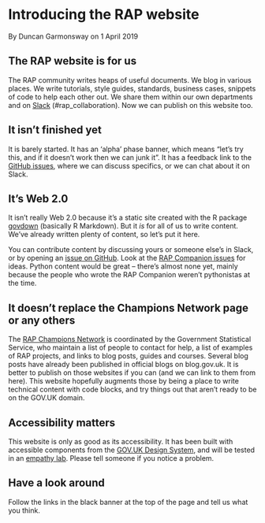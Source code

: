 # Introducing the RAP website

By Duncan Garmonsway on 1 April 2019

## The RAP website is for us

The RAP community writes heaps of useful documents.  We blog in various places.
We write tutorials, style guides, standards, business cases, snippets of code to
help each other out.  We share them within our own departments and on
[Slack](https://govdatascience.slack.com/messages/C6H22U3H9/)
(#rap_collaboration).  Now we can publish on this website too.

## It isn't finished yet

It is barely started.  It has an 'alpha' phase banner, which means "let's try
this, and if it doesn't work then we can junk it".  It has a feedback link to
the [GitHub issues](https://github.com/ukgovdatascience/rap-website/issues),
where we can discuss specifics, or we can chat about it on Slack.

## It's Web 2.0

It isn't really Web 2.0 because it's a static site created with the R package
[govdown](https://ukgovdatascience.github.io/govdown/) (basically R Markdown).
But it *is* for all of us to write content.  We've already written plenty of
content, so let's put it here.

You can contribute content by discussing yours or someone else's in Slack, or by
opening an [issue on
GitHub](https://github.com/ukgovdatascience/rap-website/issues).  Look at the
[RAP Companion issues](https://github.com/ukgovdatascience/rap_companion/issues)
for ideas.  Python content would be great -- there's almost none yet, mainly
because the people who wrote the RAP Companion weren't pythonistas at the time.

## It doesn't replace the Champions Network page or any others

The [RAP Champions
Network](https://gss.civilservice.gov.uk/about-us/champion-networks/reproducible-analytical-pipeline-rap-champions)
is coordinated by the Government Statistical Service, who maintain a list of
people to contact for help, a list of examples of RAP projects, and links to
blog posts, guides and courses.  Several blog posts have already been published
in official blogs on blog.gov.uk.  It is better to publish on those websites if
you can (and we can link to them from here).  This website hopefully augments
those by being a place to write technical content with code blocks, and try
things out that aren't ready to be on the GOV.UK domain.

## Accessibility matters

This website is only as good as its accessibility.  It has been built with
accessible components from the [GOV.UK Design
System](https://design-system.service.gov.uk/), and will be tested in an
[empathy
lab](https://gds.blog.gov.uk/2018/06/20/creating-the-uk-governments-accessibility-empathy-lab/).  Please tell someone if you notice a problem.

## Have a look around

Follow the links in the black banner at the top of the page and tell us what you
think.
